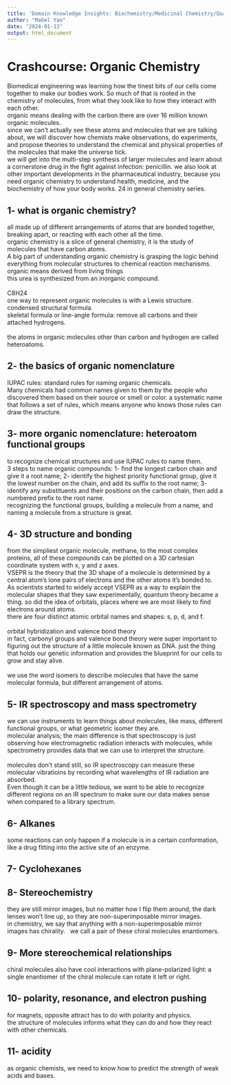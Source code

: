 ```yaml
---
title: 'Domain Knowledge Insights: Biochemistry/Medicinal Chemistry/Quantum Chemistry'
author: "Mabel Yao"
date: "2024-01-13"
output: html_document
---
```

# Crashcourse: Organic Chemistry

Biomedical engineering was learning how the tinest bits of our cells come together to make our bodies work. So much of that is rooted in the chemistry of molecules, from what they look like to how they interact with each other. 
\
organic means dealing with the carbon.there are over 16 million known organic molecules. 
\
since we can't actually see these atoms and molecules that we are talking about, we will discover how chemists make observations, do experiments, and propose theories to understand the chemical and physical properties of the molecules that make the universe tick. 
\
we will get into the multi-step synthesis of larger molecules and learn about a cornerstone drug in the fight against infection: penicillin. we also look at other important developments in the pharmaceutical industry, because you need organic chemistry to understand health, medicine, and the biochemistry of how your body works. 
24 in general chemistry series. 

## 1- what is organic chemistry?
all made up of different arrangements of atoms that are bonded together, breaking apart, or reacting with each other all the time. 
\
organic chemistry is a slice of general chemistry, it is the study of molecules that have carbon atoms. \
A big part of understanding organic chemistry is grasping the logic behind everything from molecular structures to chemical reaction mechanisms. \
organic means derived from living things\
this urea is synthesized from an inorganic compound.\
\
C8H24 \
one way to represent organic molecules is with a Lewis structure.\
condensed structural formula.\
skeletal formula or line-angle formula: remove all carbons and their attached hydrogens.\
\
the atoms in organic molecules other than carbon and hydrogen are called heteroatoms.

## 2- the basics of organic nomenclature
IUPAC rules: standard rules for naming organic chemicals. \
Many chemicals had common names given to them by the people who discovered them based on their source or smell or color. 
a systematic name that follows a set of rules, which means anyone who knows those rules can draw the structure. 

## 3- more organic nomenclature: heteroatom functional groups
to recognize chemical structures and use IUPAC rules to name them.\
3 steps to name organic compounds: 1- find the longest carbon chain and give it a root name; 2- identify the highest priority functional group, give it the lowest number on the chain, and add its suffix to the root name; 3- identify any substituents and their positions on the carbon chain, then add a numbered prefix to the root name. \
recognizing the functional groups, building a molecule from a name, and naming a molecule from a structure is great. \

## 4- 3D structure and bonding
from the simpliest organic molecule, methane, to the most complex proteins, all of these compounds can be plotted on a 3D cartesian coordinate system with x, y and z axes. \
VSEPR is the theory that the 3D shape of a molecule is determined by a central atom's lone pairs of electrons and the other atoms it's bonded to. \
As scientists started to widely accept VSEPR as a way to explain the molecular shapes that they saw experimentally, quantum theory became a thing. so did the idea of orbitals, places where we are most likely to find electrons around atoms. \
there are four distinct atomic orbital names and shapes: s, p, d, and f.\
\
orbital hybridization and valence bond theory\
in fact, carbonyl groups and valence bond theory were super important to figuring out the structure of a little molecule known as DNA.
just the thing that holds our genetic information and provides the blueprint for our cells to grow and stay alive. 
\
\
we use the word isomers to describe molecules that have the same molecular formula, but different arrangement of atoms. \

## 5- IR spectroscopy and mass spectrometry
we can use instruments to learn things about molecules, like mass, different functional groups, or what geometric isomer they are. \
molecular analysis;
the main difference is that spectroscopy is just observing how electromagnetic radiation interacts with molecules, while spectrometry provides data that we can use to interpret the structure. \
\
molecules don't stand still, so IR spectroscopy can measure these molecular vibratioins by recording what wavelengths of IR radiation are absorbed. \
Even though it can be a little tedious, we want to be able to recognize different regions on an IR spectrum to make sure our data makes sense when compared to a library spectrum. 

## 6- Alkanes
some reactions can only happen if a molecule is in a certain conformation, like a drug fitting into the active site of an enzyme. \

## 7- Cyclohexanes 

## 8- Stereochemistry
they are still mirror images, but no matter how I flip them around, the dark lenses won't line up, so they are non-superimposable mirror images. 
\
in chemistry, we say that anything with a non-superimposable mirror images has chirality. 
\ 
we call a pair of these chiral molecules enantiomers. \

## 9- More stereochemical relationships
chiral molecules also have cool interactions with plane-polarized light: a single enantiomer of the chiral molecule can rotate it left or right. 

## 10- polarity, resonance, and electron pushing
for magnets, opposite attract has to do with polarity and physics. \
the structure of molecules informs what they can do and how they react with other chemicals.\

## 11- acidity
as organic chemists, we need to know how to predict the strength of weak acids and bases. \













































































































